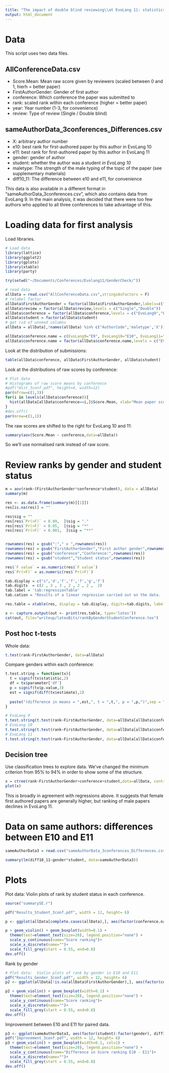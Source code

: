 ```yaml
---
title: "The impact of double blind reviewing\\at EvoLang 11: statistics"
output: html_document
---
```


# Data

This script uses two data files.

AllConferenceData.csv
---------------------

-  Score.Mean:  Mean raw score given by reviewers (scaled between 0 and 1, hierh = better paper)
-  FirstAuthorGender:  Gender of first author
-  conference:  Which conference the paper was submitted to
-  rank:  scaled rank within each conference (higher = better paper)
-  year:  Year number (1-3, for convenience)
-  review:  Type of review (Single / Double blind)


sameAuthorData_3conferences_Differences.csv
-------------------------------------------

-  X: arbitrary author number
-  e10:  best rank for first-authored paper by this author in EvoLang 10
-  e11:  best rank for first-authored paper by this author in EvoLang 11
-  gender: gender of author
-  student: whether the author was a student *in EvoLang 10*
-  maletype:  The strength of the male typing of the topic of the paper (see supplementary materials)
-  diff10_11:  The difference between e10 and e11, for convenience

This data is also available in a different format in "sameAuthorData_3conferences.csv", which also contains data from EvoLang 9.  In the main analysis, it was decided that there were too few authors who applied to all three conferences to take advantage of this.

# Loading data for first analysis

Load libraries.

```r
# Load data
library(lattice)
library(ggplot2)
library(gplots)
library(xtable)
library(party)

```

```r
try(setwd("~/Documents/Conferences/Evolang11/GenderCheck/"))
```


```r

# read data
allData = read.csv("AllConferenceData.csv",stringsAsFactors = F)
# relabel factor
allData$FirstAuthorGender = factor(allData$FirstAuthorGender,labels=c("Female","Male"))
allData$review = factor(allData$review,levels = c("Single","Double"))
allData$conference = factor(allData$conference,levels = c("EvoLang9","EvoLang10","EvoLang11"))
allData$student = factor(allData$student)
# get rid of unneed columns
allData = allData[,!names(allData) %in% c("AuthorCode",'maletype','X')]

allData$conference.name = c(EvoLang9="E9", EvoLang10="E10", EvoLang11="E11")[allData$conference]
allData$conference.name = factor(allData$conference.name,levels = c("E9","E10","E11"))


```

Look at the distribution of submissions:

```r
table(allData$conference, allData$FirstAuthorGender, allData$student)
```

Look at the distributions of raw scores by conference:

```r
# Plot data
# Histograms of raw score means by conference
#pdf("Hist_3conf.pdf", height=4, width=12)
par(mfrow=c(1,3))
for(i in levels(allData$conference)){
  hist(allData[allData$conference==i,]$Score.Mean, xlab="Mean paper score", main=i)
}
#dev.off()
par(mrow=c(1,1))

```

The raw scores are shifted to the right for EvoLang 10 and 11:

```r
summary(aov(Score.Mean ~ conference,data=allData))
```

So we'll use normalised rank instead of raw score.

# Review ranks by gender and student status

```r
m = aov(rank~(FirstAuthorGender*conference*student), data = allData)
summary(m)

```

```r

res <- as.data.frame(summary(m)[[1]])
res[is.na(res)] = ""

res$sig = ""
res[res$`Pr(>F)` < 0.09,  ]$sig = "."
res[res$`Pr(>F)` < 0.05,  ]$sig = "*"
res[res$`Pr(>F)` < 0.001,  ]$sig = "**"


rownames(res) = gsub(":"," x ",rownames(res))
rownames(res) = gsub("FirstAuthorGender","First author gender",rownames(res))
rownames(res) = gsub("conference","Conference:",rownames(res))
rownames(res) = gsub("student","Student status",rownames(res))

res$`F value` = as.numeric(res$`F value`)
res$`Pr(>F)` = as.numeric(res$`Pr(>F)`)

tab.display = c("s",'d','f','f','f','g','f')
tab.digits  = c(2 , 3 , 3 , 2 , 2 , 2 ,  2)
tab.label = 'tab:regressionTable'
tab.cation = "Results of a linear regression carried out on the data.  Predicted (scaled) rank of paper by conference, gender of first authors and student status, with a baseline taken from female non-students from EvoLang 9."

res.table = xtable(res, display = tab.display, digits=tab.digits, label = tab.label )

x <- capture.output(out <- print(res.table, type='latex'))
cat(out, file="writeup/latexBits/rankByGenderStudentConference.tex")

```

## Post hoc t-tests

Whole data:

```r
t.test(rank~FirstAuthorGender, data=allData)
```

Compare genders within each conference:

```r
t.test.string = function(tx){
  t = signif(tx$statistic,2)
  df = tx$parameter['df']
  p = signif(tx$p.value,3)
  est = signif(diff(tx$estimate),2)
  
  paste("(difference in means = ",est,", t = ",t,", p = ",p,")",sep = "")
}

# EvoLang 9
t.test.string(t.test(rank~FirstAuthorGender, data=allData[allData$conference=='EvoLang9',]))
# EvoLang 10
t.test.string(t.test(rank~FirstAuthorGender, data=allData[allData$conference=='EvoLang10',]))
# EvoLang 11
t.test.string(t.test(rank~FirstAuthorGender, data=allData[allData$conference=='EvoLang11',]))

```

## Decision tree

Use classification trees to explore data.  We've changed the minimum criterion from 95\% to 94\% in order to show some of the structure.

```r
x = ctree(rank~FirstAuthorGender+conference+student,data=allData, controls=ctree_control(mincriterion = 0.94) )
plot(x)

```

This is broadly in agreement with regressions above.  It suggests that female first authored papers are generally higher, but ranking of male papers declines in EvoLang 11.


# Data on same authors: differences between E10 and E11

```r
sameAuthorData3 = read.csv("sameAuthorData_3conferences_Differences.csv", stringsAsFactors = T)

summary(lm(diff10_11~gender*student, data=sameAuthorData3))

```



# Plots

Plot data:  Violin plots of rank by student status in each conference.

```r

source("summarySE.r")

pdf("Results_Student_3conf.pdf", width = 12, height= 6)

p <- ggplot(allData[complete.cases(allData),], aes(factor(conference.name):factor(student), rank, fill=student))

p + geom_violin() + geom_boxplot(width=0.1) +
  theme(text=element_text(size=20), legend.position="none") +
  scale_y_continuous(name="Score ranking")+
  scale_x_discrete(name="")+
  scale_fill_grey(start = 0.55, end=0.8)
dev.off()

```

Rank by gender

```r

# Plot data:  Violin plots of rank by gender in E10 and E11
pdf("Results_Gender_3conf.pdf", width = 12, height= 6)
p2 <- ggplot(allData[!is.na(allData$FirstAuthorGender),], aes(factor(conference.name):factor(FirstAuthorGender), rank, fill=FirstAuthorGender))

p2 + geom_violin() + geom_boxplot(width=0.1) +
  theme(text=element_text(size=20), legend.position="none") +
  scale_y_continuous(name="Score ranking")+
  scale_x_discrete(name="")+
  scale_fill_grey(start = 0.55, end=0.8)
dev.off()
```

Improvement between E10 and E11 for paired data.

```r
p3 <- ggplot(sameAuthorData3, aes(factor(student):factor(gender), diff10_11, fill=gender))
pdf("Improvement_3conf.pdf", width = 12, height= 6)
p3 + geom_violin() + geom_boxplot(width=0.1, col=1) +
  theme(text=element_text(size=20), legend.position="none") +
  scale_y_continuous(name="Difference in Score ranking E10 - E11")+
  scale_x_discrete(name="")+
  scale_fill_grey(start = 0.55, end=0.8)
dev.off()

```
